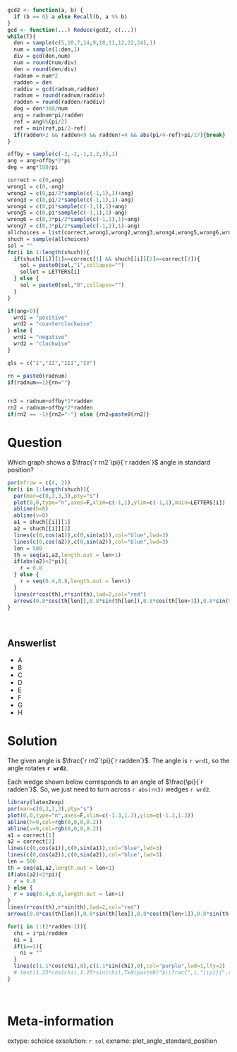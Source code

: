 ```r
gcd2 <- function(a, b) {
  if (b == 0) a else Recall(b, a %% b)
}
gcd <- function(...) Reduce(gcd2, c(...))
while(T){
  den = sample(c(5,10,7,14,9,18,11,12,22,24),1)
  num = sample(1:den,1)
  div = gcd(den,num)
  num = round(num/div)
  den = round(den/div)
  radnum = num*2
  radden = den
  raddiv = gcd(radnum,radden)
  radnum = round(radnum/raddiv)
  radden = round(radden/raddiv)
  deg = den*360/num
  ang = radnum*pi/radden
  ref = ang%%(pi/2)
  ref = min(ref,pi/2-ref)
  if(radden>2 && radden<9 && radden!=4 && abs(pi/4-ref)>pi/17){break}
}

offby = sample(c(-3,-2,-1,1,2,3),1)
ang = ang+offby*2*pi
deg = ang*180/pi

correct = c(0,ang)
wrong1 = c(0,-ang)
wrong2 = c(0,pi/2*sample(c(-1,1),1)+ang)
wrong3 = c(0,pi/2*sample(c(-1,1),1)-ang)
wrong4 = c(0,pi*sample(c(-1,1),1)+ang)
wrong5 = c(0,pi*sample(c(-1,1),1)-ang)
wrong6 = c(0,3*pi/2*sample(c(-1,1),1)+ang)
wrong7 = c(0,3*pi/2*sample(c(-1,1),1)-ang)
allchoices = list(correct,wrong1,wrong2,wrong3,wrong4,wrong5,wrong6,wrong7)
shuch = sample(allchoices)
sol = ""
for(i in 1:length(shuch)){
  if(shuch[[i]][1]==correct[1] && shuch[[i]][2]==correct[2]){
    sol = paste0(sol,"1",collapse="")
    sollet = LETTERS[i]
  } else {
    sol = paste0(sol,"0",collapse="")
  }
}

if(ang>0){
  wrd1 = "positive"
  wrd2 = "counterclockwise"
} else {
  wrd1 = "negative"
  wrd2 = "clockwise"
}

qls = c("I","II","III","IV")

rn = paste0(radnum)
if(radnum==1){rn=""}


rn3 = radnum+offby*2*radden
rn2 = radnum+offby*2*radden
if(rn2 == -1){rn2="-"} else {rn2=paste0(rn2)}


```

Question
========

Which graph shows a $\frac{`r rn2`\pi}{`r radden`}$ angle in standard position?

```r
par(mfrow = c(4, 2))
for(i in 1:length(shuch)){
  par(mar=c(0,3,3,3),pty="s")
  plot(0,0,type="n",axes=F,xlim=c(-1,1),ylim=c(-1,1),main=LETTERS[i])
  abline(h=0)
  abline(v=0)
  a1 = shuch[[i]][1]
  a2 = shuch[[i]][2]
  lines(c(0,cos(a1)),c(0,sin(a1)),col="blue",lwd=3)
  lines(c(0,cos(a2)),c(0,sin(a2)),col="blue",lwd=3)
  len = 500
  th = seq(a1,a2,length.out = len+1)
  if(abs(a2)<2*pi){
    r = 0.8
  } else {
    r = seq(0.4,0.8,length.out = len+1)
  }
  lines(r*cos(th),r*sin(th),lwd=2,col="red")
  arrows(0.8*cos(th[len]),0.8*sin(th[len]),0.8*cos(th[len+1]),0.8*sin(th[len+1]),lwd=2,col="red",length=0.1)
}

```
\

Answerlist
--------

* A
* B
* C
* D
* E
* F
* G
* H



Solution
========

The given angle is $\frac{`r rn2`\pi}{`r radden`}$. The angle is `r wrd1`, so the angle rotates **`r wrd2`**.

Each wedge shown below corresponds to an angle of $\frac{\pi}{`r radden`}$. So, we just need to turn across `r abs(rn3)` wedges `r wrd2`.

```r
library(latex2exp)
par(mar=c(0,3,3,3),pty="s")
plot(0,0,type="n",axes=F,xlim=c(-1.3,1.3),ylim=c(-1.3,1.3))
abline(h=0,col=rgb(0,0,0,0.2))
abline(v=0,col=rgb(0,0,0,0.2))
a1 = correct[1]
a2 = correct[2]
lines(c(0,cos(a1)),c(0,sin(a1)),col="blue",lwd=3)
lines(c(0,cos(a2)),c(0,sin(a2)),col="blue",lwd=3)
len = 500
th = seq(a1,a2,length.out = len+1)
if(abs(a2)<2*pi){
  r = 0.8
} else {
  r = seq(0.4,0.8,length.out = len+1)
}
lines(r*cos(th),r*sin(th),lwd=2,col="red")
arrows(0.8*cos(th[len]),0.8*sin(th[len]),0.8*cos(th[len+1]),0.8*sin(th[len+1]),lwd=2,col="red",length=0.2)

for(i in 1:(2*radden-1)){
  chi = i*pi/radden
  ni = i
  if(i==1){
    ni = ""
  }
  lines(c(1.1*cos(chi),0),c(1.1*sin(chi),0),col="purple",lwd=1,lty=2)
  # text(1.25*cos(chi),1.25*sin(chi),TeX(paste0("$\\frac{",i,"\\pi}{",radden,"}$")))
}

```
\



Meta-information
============
extype: schoice
exsolution: `r sol`
exname: plot_angle_standard_position